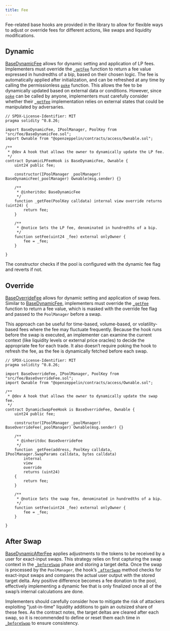 ```yaml
---
title: Fee
---
```


Fee-related base hooks are provided in the library to allow for flexible ways to adjust or override fees for different actions, like swaps and liquidity modifications.

## Dynamic

[BaseDynamicFee](/uniswap-hooks/api/fee#BaseDynamicFee) allows for dynamic setting and application of LP fees. Implementers must override the [`_getFee`](/uniswap-hooks/api/fee#BaseDynamicFee-_getFee-struct-PoolKey-) function to return a fee value expressed in hundredths of a bip, based on their chosen logic. The fee is automatically applied after initialization, and can be refreshed at any time by calling the permissionless [`poke`](/uniswap-hooks/api/fee#BaseDynamicFee-poke-struct-PoolKey-) function. This allows the fee to be dynamically updated based on external data or conditions. However, since [`poke`](/uniswap-hooks/api/fee#BaseDynamicFee-poke-struct-PoolKey-) can be called by anyone, implementers must carefully consider whether their [`_getFee`](/uniswap-hooks/api/fee#BaseDynamicFee-_getFee-struct-PoolKey-) implementation relies on external states that could be manipulated by adversaries.

```solidity
// SPDX-License-Identifier: MIT
pragma solidity ^0.8.26;

import BaseDynamicFee, IPoolManager, PoolKey from "src/fee/BaseDynamicFee.sol";
import Ownable from "@openzeppelin/contracts/access/Ownable.sol";

/**
 * @dev A hook that allows the owner to dynamically update the LP fee.
 */
contract DynamicLPFeeHook is BaseDynamicFee, Ownable {
    uint24 public fee;

    constructor(IPoolManager _poolManager) BaseDynamicFee(_poolManager) Ownable(msg.sender) {}

    /**
     * @inheritdoc BaseDynamicFee
     */
    function _getFee(PoolKey calldata) internal view override returns (uint24) {
        return fee;
    }

    /**
     * @notice Sets the LP fee, denominated in hundredths of a bip.
     */
    function setFee(uint24 _fee) external onlyOwner {
        fee = _fee;
    }

}
```

The constructor checks if the pool is configured with the dynamic fee flag and reverts if not.

## Override

[BaseOverrideFee](/uniswap-hooks/api/fee#BaseOverrideFee) allows for dynamic setting and application of swap fees. Similar to [BaseDynamicFee](/uniswap-hooks/api/fee#BaseDynamicFee), implementers must override the [`_getFee`](/uniswap-hooks/api/fee#BaseOverrideFee-_getFee-struct-PoolKey-) function to return a fee value, which is masked with the override fee flag and passed to the `PoolManager` before a swap.

This approach can be useful for time-based, volume-based, or volatility-based fees where the fee may fluctuate frequently. Because the hook runs before the swap is executed, an implementer can examine the current context (like liquidity levels or external price oracles) to decide the appropriate fee for each trade. It also doesn’t require poking the hook to refresh the fee, as the fee is dynamically fetched before each swap.

```solidity
// SPDX-License-Identifier: MIT
pragma solidity ^0.8.26;

import BaseOverrideFee, IPoolManager, PoolKey from "src/fee/BaseOverrideFee.sol";
import Ownable from "@openzeppelin/contracts/access/Ownable.sol";

/**
 * @dev A hook that allows the owner to dynamically update the swap fee.
 */
contract DynamicSwapFeeHook is BaseOverrideFee, Ownable {
    uint24 public fee;

    constructor(IPoolManager _poolManager) BaseOverrideFee(_poolManager) Ownable(msg.sender) {}

    /**
     * @inheritdoc BaseOverrideFee
     */
    function _getFee(address, PoolKey calldata, IPoolManager.SwapParams calldata, bytes calldata)
        internal
        view
        override
        returns (uint24)
    {
        return fee;
    }

    /**
     * @notice Sets the swap fee, denominated in hundredths of a bip.
     */
    function setFee(uint24 _fee) external onlyOwner {
        fee = _fee;
    }

}
```

## After Swap

[BaseDynamicAfterFee](/uniswap-hooks/api/fee#BaseDynamicAfterFee) applies adjustments to the tokens to be received by a user for exact-input swaps. This strategy relies on first capturing the swap context in the [`_beforeSwap`](/uniswap-hooks/api/base#BaseHook-_beforeSwap-address-struct-PoolKey-struct-IPoolManager-SwapParams-bytes-) phase and storing a target delta. Once the swap is processed by the `PoolManager`, the hook’s [`_afterSwap`](/uniswap-hooks/api/base#BaseHook-_afterSwap-address-struct-PoolKey-struct-IPoolManager-SwapParams-BalanceDelta-bytes-) method checks for exact-input swaps and compares the actual user output with the stored target delta. Any positive difference becomes a fee donation to the pool, effectively implementing a dynamic fee that is only finalized once all of the swap’s internal calculations are done.

Implementers should carefully consider how to mitigate the risk of attackers exploiting "just-in-time" liquidity additions to gain an outsized share of these fees. As the contract notes, the target deltas are cleared after each swap, so it is recommended to define or reset them each time in [`_beforeSwap`](/uniswap-hooks/api/base#BaseHook-_beforeSwap-address-struct-PoolKey-struct-IPoolManager-SwapParams-bytes-) to ensure consistency.
